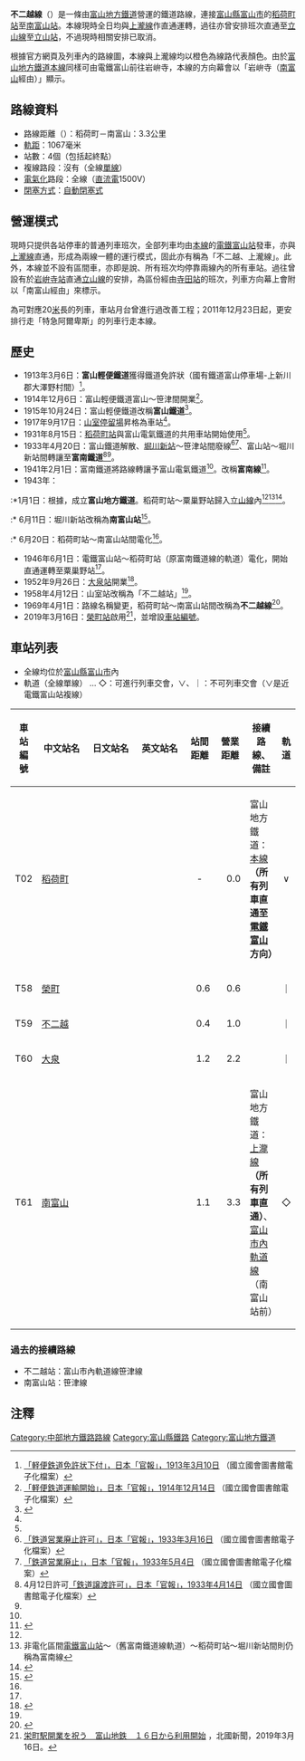{{Infobox 鐵道路線
|日文原名=不二越線
|平假名=ふじこしせん
|羅馬拼音=Fujikoshi sen
|路線名稱=不二越線
|圖片=富山地方鉄道不二越駅.JPG
|圖片大小=300px
|圖片說明=不二越站
|所在地={{JPN}}[[富山縣|富山縣]]
|起點=[[稻荷町站_(富山縣)|稻荷町站]]
|終點=[[南富山站|南富山站]]
|站數=4個
|通車=1914年12月6日
|擁有者=富山輕便鐵道→富南鐵道→富山電氣鐵道→[[富山地方鐵道|富山地方鐵道]]
|營運者=富山地方鐵道
|車輛基地=
|使用車輛=參見[[#車輛|車輛]]
|路線距離=3.3公里
|軌距=1,067毫米
|電氣化方式=[[直流電|直流電]]1,500 [[伏特|V]] [[高架電纜|高架電纜]]
|最高速度=
|路線圖=
}}
{{富山地方鐵道RDT/不二越線}}

'''不二越線'''（{{jpn|j=不二越線|hg=ふじこしせん|rm=Fujikoshi sen|f=y}}）是一條由[[富山地方鐵道|富山地方鐵道]]營運的鐵道路線，連接[[富山縣|富山縣]][[富山市|富山市]]的[[稻荷町站_(富山縣)|稻荷町站]]至[[南富山站|南富山站]]。本線現時全日均與[[上瀧線|上瀧線]]作直通運轉，過往亦曾安排班次直通至[[立山線|立山線]]至[[立山站|立山站]]，不過現時相關安排已取消。

根據官方網頁及列車內的路線圖，本線與上瀧線均以橙色為線路代表顏色。由於[[富山地方鐵道本線|富山地方鐵道本線]]同樣可由電鐵富山前往岩峅寺，本線的方向幕會以「岩峅寺（[[南富山站|南富山]]經由）」顯示。

== 路線資料 ==
*路線距離（{{link-ja|營業距離|営業キロ}}）：稻荷町－南富山：3.3公里
*[[軌距|軌距]]：1067毫米
*站數：4個（包括起終點）
*複線路段：沒有（全線[[單線鐵路|單線]]）
*[[電氣化鐵路|電氣化]]路段：全線（[[直流電|直流電]]1500V）
*[[閉塞_(鐵路)|閉塞方式]]：[[閉塞_(鐵路)|自動閉塞式]]

== 營運模式 ==
現時只提供各站停車的普通列車班次，全部列車均由[[富山地方鐵道本線|本線]]的[[電鐵富山站|電鐵富山站]]發車，亦與[[上瀧線|上瀧線]]直通，形成為兩線一體的運行模式，固此亦有稱為「不二越、上瀧線」。此外，本線並不設有區間車，亦即是說、所有班次均停靠兩線內的所有車站。過往曾設有於[[岩峅寺站|岩峅寺站]]直通[[立山線|立山線]]的安排，為區份經由[[寺田站_(富山縣)|寺田站]]的班次，列車方向幕上會附以「南富山經由」來標示。

為可對應20[[公尺|米]]長的{{link-ja|富山地方鐵道16010形電車|富山地方鉄道16010形電車|16010形}}列車，車站月台曾進行過改善工程；2011年12月23日起，更安排行走「特急阿爾卑斯」的列車行走本線。

== 歷史 ==
* 1913年3月6日：'''富山輕便鐵道'''獲得鐵道免許狀（國有鐵道富山停車場-上新川郡大澤野村間）<ref>[http://dl.ndl.go.jp/info:ndljp/pid/2952279/8 「軽便鉄道免許状下付」，日本「官報」，1913年3月10日] {{Wayback|url=http://dl.ndl.go.jp/info:ndljp/pid/2952279/8 |date=20200227085614 }}（國立國會圖書館電子化檔案）</ref>。
* 1914年12月6日：富山輕便鐵道富山～笹津間開業<ref>[http://dl.ndl.go.jp/info:ndljp/pid/2952818/3 「軽便鉄道運輸開始」，日本「官報」，1914年12月14日] {{Wayback|url=http://dl.ndl.go.jp/info:ndljp/pid/2952818/3 |date=20200130200620 }}（國立國會圖書館電子化檔案）</ref>。
* 1915年10月24日：富山輕便鐵道改稱'''富山鐵道'''<ref name="TCR79-182">{{Cite book|author=富山地方鉄道（編）|year=1979|title=写真でつづる富山地方鉄道50年の歩み|publisher=富山地方鉄道|page=182}}</ref>。
* 1917年9月17日：[[不二越站|山室停留場]]昇格為車站<ref name="TCR79-182"/>。
* 1931年8月15日：[[稻荷町站_(富山縣)|稻荷町站]]與富山電氣鐵道的共用車站開始使用<ref name="TCR79-182"/>。
* 1933年4月20日：富山鐵道解散、[[南富山站|堀川新站]]～笹津站間廢線<ref>[http://dl.ndl.go.jp/info:ndljp/pid/2958332/7 「鉄道営業廃止許可」，日本「官報」，1933年3月16日] {{Wayback|url=http://dl.ndl.go.jp/info:ndljp/pid/2958332/7 |date=20200219214448 }}（國立國會圖書館電子化檔案）</ref><ref>[http://dl.ndl.go.jp/info:ndljp/pid/2958371/8 「鉄道営業廃止」，日本「官報」，1933年5月4日] {{Wayback|url=http://dl.ndl.go.jp/info:ndljp/pid/2958371/8 |date=20200811105113 }}（國立國會圖書館電子化檔案）</ref>、富山站～堀川新站間轉讓至'''富南鐵道'''<ref>4月12日許可[http://dl.ndl.go.jp/info:ndljp/pid/2958356/9 「鉄道譲渡許可」，日本「官報」，1933年4月14日] {{Wayback|url=http://dl.ndl.go.jp/info:ndljp/pid/2958356/9 |date=20200228013312 }}（國立國會圖書館電子化檔案）</ref><ref name="TCR79-182"/>。
* 1941年2月1日：富南鐵道將路線轉讓予富山電氣鐵道<ref name="TCR79-182"/>。改稱'''富南線'''<ref name="TCR83-347">{{Cite book|author=富山地方鉄道（編）|year=1983|title=富山地方鉄道五十年史|publisher=富山地方鉄道|page=347}}</ref>。
* 1943年：
:*1月1日：根據{{link-ja|陸上交通事業調整法|陸上交通事業調整法}}，成立'''富山地方鐵道'''。稻荷町站～粟巢野站歸入[[立山線|立山線]]內<ref name="TCR83-347"/><ref>非電化區間[[電鐵富山站|電鐵富山站]]～（舊富南鐵道線軌道）～稻荷町站～堀川新站間則仍稱為富南線</ref><ref name="TCR83-330">{{Cite book|author=富山地方鉄道（編）|year=1983|title=富山地方鉄道五十年史|publisher=富山地方鉄道|page=330}}</ref>。
:* 6月11日：堀川新站改稱為'''南富山站'''<ref name="TCR79-175">{{Cite book|author=富山地方鉄道（編）|year=1979|title=写真でつづる富山地方鉄道50年の歩み|publisher=富山地方鉄道|page=175}}</ref>。
:* 6月20日：稻荷町站～南富山站間電化<ref name="TCR79-175"/>。
* 1946年6月1日：電鐵富山站～稻荷町站（原富南鐵道線的軌道）電化，開始直通運轉至粟巢野站<ref name="TCR79-175"/>。
* 1952年9月26日：[[大泉站_(富山縣)|大泉站]]開業<ref name="TCR79-176">{{Cite book|author=富山地方鉄道（編）|year=1979|title=写真でつづる富山地方鉄道50年の歩み|publisher=富山地方鉄道|page=176}}</ref>。
* 1958年4月12日：山室站改稱為「不二越站」<ref name="TCR79-176"/>。
* 1969年4月1日：路線名稱變更，稻荷町站～南富山站間改稱為'''不二越線'''<ref>{{Cite book|author=富山地方鉄道（編）|year=1979|title=写真でつづる富山地方鉄道50年の歩み|publisher=富山地方鉄道|page=68}}</ref>。
* 2019年3月16日：[[榮町站_(富山縣)|榮町站]]啟用<ref>[https://www.hokkoku.co.jp/subpage/T20190316201.htm 栄町駅開業を祝う　富山地鉄　１６日から利用開始] {{Wayback|url=https://www.hokkoku.co.jp/subpage/T20190316201.htm |date=20190806004658 }}，北國新聞，2019年3月16日。{{ja}}</ref>，並增設[[車站編號|車站編號]]。

== 車站列表 ==
* 全線均位於[[富山縣|富山縣]][[富山市|富山市]]內
* 軌道（全線單線） … ◇：可進行列車交會，∨、｜：不可列車交會（∨是近電鐵富山站複線）

{| class="wikitable" rules="all"
|-
!車站編號
!style="width:5em;"|中文站名
!style="width:5em;"|日文站名
!style="width:5em;"|英文站名
!style="width:2.5em;"|站間距離
!style="width:2.5em;"|營業距離
!接續路線、備註
!style="width:1em;"|軌道
|-
!T02
|[[稻荷町站_(富山縣)|稻荷町]]
|{{lang|ja|稲荷町}}
|{{lang|en|Inarimachi}}
|style="text-align:center;"|-
|style="text-align:right;"|0.0
|富山地方鐵道：[[富山地方鐵道本線|本線]]'''（所有列車直通至[[富山站_(日本)|電鐵富山]]方向）'''
|style="text-align:center;"|∨
|-
!T58
|[[榮町站_(富山縣)|榮町]]
|{{lang|ja|栄町}}
|{{lang|en|Sakaemachi}}
|style="text-align:right;"|0.6
|style="text-align:right;"|0.6
|
|style="text-align:center;"|｜
|-
!T59
|[[不二越站|不二越]]
|{{lang|ja|不二越}}
|{{lang|en|Fujikoshi}}
|style="text-align:right;"|0.4
|style="text-align:right;"|1.0
| 
|style="text-align:center;"|｜
|-
!T60
|[[大泉站_(富山縣)|大泉]]
|{{lang|ja|大泉}}
|{{lang|en|Ōizumi}}
|style="text-align:right;"|1.2
|style="text-align:right;"|2.2
| 
|style="text-align:center;"|｜
|-
!T61
|[[南富山站|南富山]]
|{{lang|ja|南富山}}
|{{lang|en|Minami-Toyama}}
|style="text-align:right;"|1.1
|style="text-align:right;"|3.3
|富山地方鐵道：[[上瀧線|上瀧線]]'''（所有列車直通）'''、[[富山市內軌道線|富山市內軌道線]]（南富山站前）
|style="text-align:center;"|◇
|}

=== 過去的接續路線 ===
*不二越站：富山市內軌道線笹津線
*南富山站：笹津線

==注釋==
{{reflist}}

{{不二越線·上瀧線}}
{{富山地方鐵道路線}}
{{Commons|Category:Toyama Chiho Railway Fujikoshi Line}}
{{DEFAULTSORT:Fujikoshi Line}}
[[Category:中部地方鐵路路線|Category:中部地方鐵路路線]]
[[Category:富山縣鐵路|Category:富山縣鐵路]]
[[Category:富山地方鐵道|Category:富山地方鐵道]]